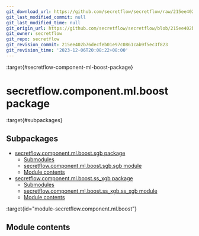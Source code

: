 ```yaml
---
git_download_url: https://github.com/secretflow/secretflow/raw/215ee402b76decfeb01e97c0861cab9f5ec3f823/docs/source/secretflow.component.ml.boost.rst
git_last_modified_commit: null
git_last_modified_time: null
git_origin_url: https://github.com/secretflow/secretflow/blob/215ee402b76decfeb01e97c0861cab9f5ec3f823/docs/source/secretflow.component.ml.boost.rst
git_owner: secretflow
git_repo: secretflow
git_revision_commit: 215ee402b76decfeb01e97c0861cab9f5ec3f823
git_revision_time: '2023-12-06T20:08:22+08:00'
---
```


:target{#secretflow-component-ml-boost-package}

# secretflow\.component.ml.boost package

:target{#subpackages}

## Subpackages

<TableOfContents>


  - [secretflow.component.ml.boost.sgb package](secretflow.component.ml.boost.component.ml.boost.sgb.mdx)
    - [Submodules](secretflow.component.ml.boost.component.ml.boost.sgb.mdx#submodules)
    - [secretflow.component.ml.boost.sgb.sgb module](secretflow.component.ml.boost.component.ml.boost.sgb.mdx#module-secretflow.component.ml.boost.sgb.sgb)
    - [Module contents](secretflow.component.ml.boost.component.ml.boost.sgb.mdx#module-secretflow.component.ml.boost.sgb)
  - [secretflow.component.ml.boost.ss\_xgb package](secretflow.component.ml.boost.component.ml.boost.ss_xgb.mdx)
    - [Submodules](secretflow.component.ml.boost.component.ml.boost.ss_xgb.mdx#submodules)
    - [secretflow.component.ml.boost.ss\_xgb.ss\_xgb module](secretflow.component.ml.boost.component.ml.boost.ss_xgb.mdx#module-secretflow.component.ml.boost.ss_xgb.ss_xgb)
    - [Module contents](secretflow.component.ml.boost.component.ml.boost.ss_xgb.mdx#module-secretflow.component.ml.boost.ss_xgb)
</TableOfContents>

:target{id="module-secretflow.component.ml.boost"}

## <Target id="module-contents" />Module contents
